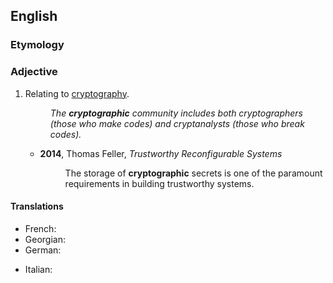 ==English==

===Etymology===
{{suffix|cryptography|ic|lang=en}}

===Adjective===
{{en-adj|-}}

# Relating to [[cryptography]].
#: ''The '''cryptographic''' community includes both cryptographers (those who make codes) and cryptanalysts (those who break codes).''
#* '''2014''', Thomas Feller, ''Trustworthy Reconfigurable Systems''
#*: The storage of '''cryptographic''' secrets is one of the paramount requirements in building trustworthy systems.

====Translations====
{{trans-top}}
* French: {{t|fr|cryptographique}}
* Georgian: {{t|ka|კრიპტოგრაფიული}}
* German: {{t|de|kryptographisch}}
{{trans-mid}}
* Italian: {{t|it|crittografico}}
{{trans-bottom}}